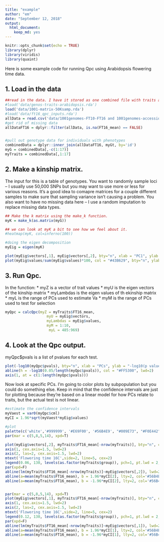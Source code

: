 ```yaml
---
title: "example"
author: "em"
date: "September 12, 2018"
output:
  html_document:
    keep_md: yes
---
```


```r
knitr::opts_chunk$set(echo = TRUE)
library(dplyr)
library(viridis)
library(quaint)
```

Here is some example code for running Qpc using Arabidopsis flowering time data.


## 1. Load in the data
```r
##read in the data. I have it stored as one combined file with traits and genotypes and other info for all the individuals in my dataset.
#load('data/genos-traits-arabidopsis.rda')
load('data/1001-matrix-50Ksamp.rda')
#load('data/ft16_qpc_inputs.rda')
allData = read.csv('data/1001genomes-FT10-FT16 and 1001genomes-accessions.csv', stringsAsFactors = F)
#get rid of missing data
allDataFT16 = dplyr::filter(allData, is.na(FT16_mean) == FALSE)


#pull out genotype data for individuals with phenotypes
combinedData = dplyr::inner_join(allDataFT16, myGt, by='id')
myG = combinedData[,-c(1:17)]
myTraits = combinedData[,1:17]
```


## 2. Make a kinship matrix. 
The input for this is a table of genotypes. You want to randomly sample loci -- I usually use 50,000 SNPs but you may want to use more or less for various reasons. It's a good idea to comapre matrices for a couple different samples to make sure that sampling variance isn't causing a problem. You also want to have no missing data here -- I use a random imputation to replace missing data types. 
```r

## Make the k matrix using the make_k function.
myK = make_k(as.matrix(myG))

## we can look at myK a bit to see how we feel about it.
#heatmap(myK, col=inferno(100))

#doing the eigen decomposition
myEig = eigen(myK)

plot(myEig$vectors[,1], myEig$vectors[,2], bty="n", xlab = "PC1", ylab = "PC2", col = '#FF5300')
plot(myEig$values/sum(myEig$values)*100, col = "#43B629", bty="n", ylab = "% variation explained by each PC", xlab = "PC")

```

## 3. Run Qpc. 
In the function:
* myZ is a vector of trait values
* myU is the eigen vectors of the kinship matrix
* myLambdas is the eigen values of th ekinship matrix
* myL is the range of PCs used to estimate Va
* myM is the range of PCs used to test for selection
```r
myQpc = calcQpc(myZ = myTraits$FT16_mean, 
                   myU = myEig$vectors, 
                   myLambdas = myEig$values,
                   myM = 1:10,
                    myL = 485:969)
```

## 4. Look at the Qpc output.


myQpc$pvals is a list of pvalues for each test.

```r
plot(-log10(myQpc$pvals), bty="n", xlab = "PCs", ylab = "-log10(p value)", col = "#1BB6AF", lwd=2, xaxt="n")
abline(h = -log10(0.05/length(myQpc$pvals)), col = "#FF5300", lwd=2)
axis(1, at = c(1:length(myQpc$pvals)))
```

Now look at specific PCs. I'm going to color plots by subpopulation but you could do something else. Keep in mind that the confidence intervals are just for plotting because they're based on a linear model for how PCs relate to traits, but the actual test is not linear. 
```r

#estimate the confidence intervals
myVaest = var0(myQpc$cml)
myCI = 1.96*sqrt(myVaest*myEig$values)

#plot
palette(c('white','#999999', '#E69F00', '#56B4E9', "#009E73", "#F0E442", "#0072B2", "#D55E00", "#CC79A7", 'black', 'mediumpurple3'))
par(mar = c(5,8,5,14), xpd=T)

plot(myEig$vectors[,2], myTraits$FT16_mean[-nrow(myTraits)], bty="n", col = as.factor(myTraits$group), lwd=2, ylab = "", yaxt="n",xlab = "PC2", cex.lab=2, cex.axis=2, xaxt="n")
axis(1, cex.axis=1.5, lwd=2)
axis(2, las=2, cex.axis=1.5, lwd=2)
mtext('Flowering time 16C',side=2, line=5, cex=2)
legend(0.06, 130, levels(as.factor(myTraits$group)), pch=1, pt.lwd = 2,col = palette(), bty="n", text.width = 0.04)
par(xpd=F)
abline(lm(myTraits$FT16_mean[-nrow(myTraits)]~myEig$vectors[,2]), lwd=2, col = "#0072B2")
abline(a=mean(myTraits$FT16_mean), b = 1.96*myCI[2], lty=2, col='#56B4E9', lwd=2)
abline(a=mean(myTraits$FT16_mean), b = -1.96*myCI[2], lty=2, col='#56B4E9', lwd=2)


par(mar = c(5,8,5,14), xpd=T)
plot(myEig$vectors[,1], myTraits$FT16_mean[-nrow(myTraits)], bty="n", col = as.factor(myTraits$group), lwd=2, ylab = "", yaxt="n",xlab = "PC1", cex.lab=2, cex.axis=2, xaxt="n")
axis(1, cex.axis=1.5, lwd=2)
axis(2, las=2, cex.axis=1.5, lwd=2)
mtext('Flowering time 16C',side=2, line=5, cex=2)
legend(0.12, 130, levels(as.factor(myTraits$group)), pch=1, pt.lwd = 2,col = palette(), bty="n", text.width = 0.04)
par(xpd=F)
abline(lm(myTraits$FT16_mean[-nrow(myTraits)]~myEig$vectors[,1]), lwd=2, col = "#0072B2")
abline(a=mean(myTraits$FT16_mean), b = 1.96*myCI[1], lty=2, col='#56B4E9', lwd=2)
abline(a=mean(myTraits$FT16_mean), b = -1.96*myCI[1], lty=2, col='#56B4E9', lwd=2)


```




